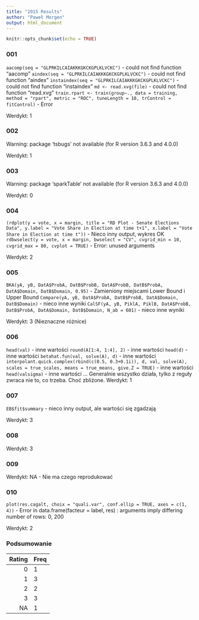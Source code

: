 ```yaml
---
title: "2015 Results"
author: "Paweł Morgen"
output: html_document
---
```


```r
knitr::opts_chunk$set(echo = TRUE)
```
### 001

`aacomp(seq = "GLPRKILCAIAKKKGKCKGPLKLVCKC")` - could not find function "aacomp"
`aindex(seq = "GLPRKILCAIAKKKGKCKGPLKLVCKC")` - could not find function "aindex"
`instaindex(seq = "GLPRKILCAIAKKKGKCKGPLKLVCKC")` - could not find function "instaindex"
`md <- read.xvg(file)` - could not find function "read.xvg"
`train.rpart <- train(group~., data = training, method = "rpart", metric = "ROC", tuneLength = 10, trControl = fitControl)` - Error

Werdykt: 1

### 002

Warning: package 'tsbugs' not available (for R version 3.6.3 and 4.0.0)

Werdykt: 1

### 003

Warning: package 'sparkTable' not available (for R version 3.6.3 and 4.0.0)

Werdykt: 0

### 004

`(rdplot(y = vote, x = margin, title = "RD Plot - Senate Elections Data", y.label = "Vote Share in Election at time t+1", x.label = "Vote Share in Election at time t"))` - Nieco inny output, wykres OK
`rdbwselect(y = vote, x = margin, bwselect = "CV", cvgrid_min = 10, cvgrid_max = 80, cvplot = TRUE)` - Error: unused arguments

Werdykt: 2

### 005

`BKA(yA, yB, DatA$ProbA, DatB$ProbB, DatA$ProbB, DatB$ProbA, DatA$Domain, DatB$Domain, 0.95)` - Zamieniony miejscami Lower Bound i Upper Bound
`Compare(yA, yB, DatA$ProbA, DatB$ProbB, DatA$Domain, DatB$Domain)` - nieco inne wyniki
`CalSF(yA, yB, PiklA, PiklB, DatA$ProbB, DatB$ProbA, DatA$Domain, DatB$Domain, N_ab = 601)` - nieco inne wyniki

Werdykt: 3 (Nieznaczne różnice)

### 006

`head(val)` - inne wartości
`round(A[1:4, 1:4], 2)` - inne wartości
`head(d)` - inne wartości
`betahat.fun(val, solve(A), d)` - inne wartości
`interpolant.quick.complex(rbind(c(0.5, 0.3+0.1i)), d, val, solve(A), scales = true_scales, means = true_means, give.Z = TRUE)` - inne wartości
`head(valsigma)` - inne wartości
...
Generalnie wszystko działa, tylko z reguły zwraca nie to, co trzeba. Choć zbliżone.
Werdykt: 1

### 007
`EB$fit$summary` - nieco inny output, ale wartości się zgadzają

Werdykt: 3

### 008

Werdykt: 3

### 009
Werdykt: NA - Nie ma czego reprodukować

### 010

`plot(res.cagalt, choix = "quali.var", conf.ellip = TRUE, axes = c(1, 4))` - Error in data.frame(facteur = label, res) : 
  arguments imply differing number of rows: 0, 200
  
Werdykt: 2

### Podsumowanie

|Rating|Freq|
|-----:|:---|
|0     |1   |
|1     |3   |
|2     |2   |
|3     |3   |
|NA    |1   |
